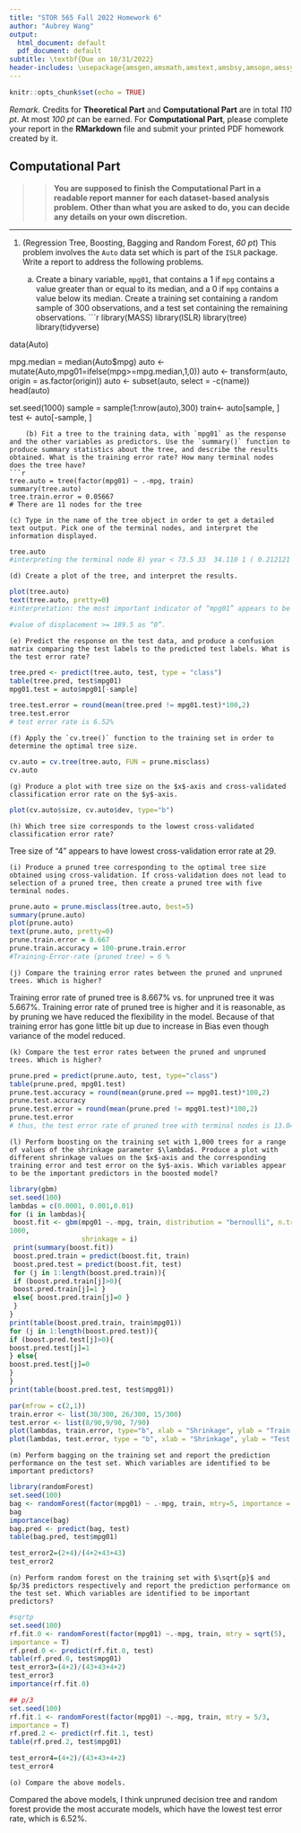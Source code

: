 ```yaml
---
title: "STOR 565 Fall 2022 Homework 6"
author: "Aubrey Wang"
output:
  html_document: default
  pdf_document: default
subtitle: \textbf{Due on 10/31/2022}
header-includes: \usepackage{amsgen,amsmath,amstext,amsbsy,amsopn,amssymb,mathabx,amsthm,bm,bbm}
---
```


```r
knitr::opts_chunk$set(echo = TRUE)
```
\theoremstyle{definition}
\newtheorem*{hint}{Hint}

\theoremstyle{remark}
\newtheorem*{rmk}{Remark}

*Remark.* Credits for **Theoretical Part** and **Computational Part** are in total *110 pt*. At most *100 pt* can be earned. For **Computational Part**, please complete your report in the **RMarkdown** file and submit your printed PDF homework created by it.

## Computational Part

>> **You are supposed to finish the Computational Part in a readable report manner for each dataset-based analysis problem. Other than what you are asked to do, you can decide any details on your own discretion.**

 
***

1. (Regression Tree, Boosting, Bagging and Random Forest, *60 pt*) This problem involves the `Auto` data set which is part of the `ISLR` package. Write a report to address the following problems.

    (a) Create a binary variable, `mpg01`, that contains a 1 if `mpg` contains a value greater than or equal to its median, and a 0 if `mpg` contains a value below its median. Create a training set containing a random sample of 300 observations, and a test set containing the remaining observations.
```r
library(MASS)
library(ISLR)
library(tree)
library(tidyverse)

data(Auto)

mpg.median = median(Auto$mpg)
auto <- mutate(Auto,mpg01=ifelse(mpg>=mpg.median,1,0)) 
auto <- transform(auto, origin = as.factor(origin))
auto <- subset(auto, select = -c(name))
head(auto)

set.seed(1000)
sample = sample(1:nrow(auto),300)
train<- auto[sample, ]
test <- auto[-sample, ]
```
    (b) Fit a tree to the training data, with `mpg01` as the response and the other variables as predictors. Use the `summary()` function to produce summary statistics about the tree, and describe the results obtained. What is the training error rate? How many terminal nodes does the tree have?
```r
tree.auto = tree(factor(mpg01) ~ .-mpg, train)
summary(tree.auto)
tree.train.error = 0.05667
# There are 11 nodes for the tree
```
    (c) Type in the name of the tree object in order to get a detailed text output. Pick one of the terminal nodes, and interpret the information displayed.
```r
tree.auto
#interpreting the terminal node 8) year < 73.5 33  34.110 1 ( 0.212121 0.787879 ): 1. the number of observations in that branch is 33, and it;s deviance is 34.110, overall prediction is 1, and fraction of observations in this branch that takes on values of "0 and "1" are ( 0.212121 0.787879 ).
```
    (d) Create a plot of the tree, and interpret the results.
```r
plot(tree.auto)
text(tree.auto, pretty=0)
#interpretation: the most important indicator of “mpg01” appears to be “displacement”. its value of less than 189.5 is pretty much going to be classified as “1”, if the horsepower is less than 96.5 and year <73.5 as well as displacement<113.5, it will be classified as "0", and horsepower >= 96.5 and weight is >= 2710 and year is < 77.5, it will be classified as 0 and else will classified as 1.

#value of displacement >= 189.5 as “0”.
```
    (e) Predict the response on the test data, and produce a confusion matrix comparing the test labels to the predicted test labels. What is the test error rate?
```r
tree.pred <- predict(tree.auto, test, type = "class") 
table(tree.pred, test$mpg01)
mpg01.test = auto$mpg01[-sample]

tree.test.error = round(mean(tree.pred != mpg01.test)*100,2)
tree.test.error
# test error rate is 6.52%
```
    (f) Apply the `cv.tree()` function to the training set in order to determine the optimal tree size.
```r
cv.auto = cv.tree(tree.auto, FUN = prune.misclass)
cv.auto
```
    (g) Produce a plot with tree size on the $x$-axis and cross-validated classification error rate on the $y$-axis.
```r
plot(cv.auto$size, cv.auto$dev, type="b")
```
    (h) Which tree size corresponds to the lowest cross-validated classification error rate?
    
Tree size of “4” appears to have lowest cross-validation error rate at 29. 
    
    (i) Produce a pruned tree corresponding to the optimal tree size obtained using cross-validation. If cross-validation does not lead to selection of a pruned tree, then create a pruned tree with five terminal nodes.
```r
prune.auto = prune.misclass(tree.auto, best=5)
summary(prune.auto)
plot(prune.auto)
text(prune.auto, pretty=0)
prune.train.error = 8.667
prune.train.accuracy = 100-prune.train.error
#Training-Error-rate (pruned tree) = 6 %
```
    (j) Compare the training error rates between the pruned and unpruned trees. Which is higher?

Training error rate of pruned tree is 8.667% vs. for unpruned tree it was 5.667%. 
Training error rate of pruned tree is higher and it is reasonable, as by pruning we have reduced the flexibility in the model.
Because of that training error has gone little bit up due to increase in Bias even though variance of the model reduced.  

    (k) Compare the test error rates between the pruned and unpruned trees. Which is higher?
```r
prune.pred = predict(prune.auto, test, type="class")
table(prune.pred, mpg01.test)
prune.test.accuracy = round(mean(prune.pred == mpg01.test)*100,2)
prune.test.accuracy
prune.test.error = round(mean(prune.pred != mpg01.test)*100,2)
prune.test.error
# thus, the test error rate of pruned tree with terminal nodes is 13.04%, and unpruned with terminal node is 6.52%.
```
    (l) Perform boosting on the training set with 1,000 trees for a range of values of the shrinkage parameter $\lambda$. Produce a plot with different shrinkage values on the $x$-axis and the corresponding training error and test error on the $y$-axis. Which variables appear to be the important predictors in the boosted model?
```r
library(gbm)
set.seed(100)
lambdas = c(0.0001, 0.001,0.01) 
for (i in lambdas){
 boost.fit <- gbm(mpg01 ~.-mpg, train, distribution = "bernoulli", n.trees =
1000,
                  shrinkage = i)
 print(summary(boost.fit))
 boost.pred.train = predict(boost.fit, train) 
 boost.pred.test = predict(boost.fit, test) 
 for (j in 1:length(boost.pred.train)){
 if (boost.pred.train[j]>0){
 boost.pred.train[j]=1 } 
 else{ boost.pred.train[j]=0 }
 }
}
print(table(boost.pred.train, train$mpg01)) 
for (j in 1:length(boost.pred.test)){
if (boost.pred.test[j]>0){
boost.pred.test[j]=1
} else{
boost.pred.test[j]=0
}
}
print(table(boost.pred.test, test$mpg01))

par(mfrow = c(2,1))
train.error <- list(30/300, 26/300, 15/300)
test.error <- list(8/90,9/90, 7/90)
plot(lambdas, train.error, type="b", xlab = "Shrinkage", ylab = "Train MSE")
plot(lambdas, test.error, type = "b", xlab = "Shrinkage", ylab = "Test MSE")


```
    (m) Perform bagging on the training set and report the prediction performance on the test set. Which variables are identified to be important predictors?
```r
library(randomForest)
set.seed(100)
bag <- randomForest(factor(mpg01) ~ .-mpg, train, mtry=5, importance = T)
bag
importance(bag)
bag.pred <- predict(bag, test)
table(bag.pred, test$mpg01)

test_error2=(2+4)/(4+2+43+43)
test_error2
```
    (n) Perform random forest on the training set with $\sqrt{p}$ and $p/3$ predictors respectively and report the prediction performance on the test set. Which variables are identified to be important predictors?
```r
#sqrtp
set.seed(100)
rf.fit.0 <- randomForest(factor(mpg01) ~.-mpg, train, mtry = sqrt(5),
importance = T)
rf.pred.0 <- predict(rf.fit.0, test)
table(rf.pred.0, test$mpg01)
test_error3=(4+2)/(43+43+4+2)
test_error3
importance(rf.fit.0)

## p/3
set.seed(100)
rf.fit.1 <- randomForest(factor(mpg01) ~.-mpg, train, mtry = 5/3,
importance = T)
rf.pred.2 <- predict(rf.fit.1, test)
table(rf.pred.2, test$mpg01)

test_error4=(4+2)/(43+43+4+2)
test_error4
```
    (o) Compare the above models.
Compared the above models, I think unpruned decision tree and random forest provide the most accurate models, which have the lowest test error rate, which is 6.52%. 